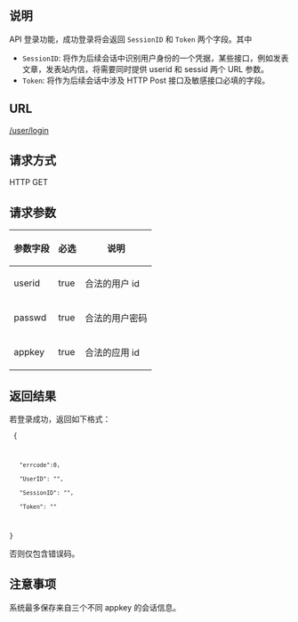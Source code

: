 ==说明==
API 登录功能，成功登录将会返回 <code>SessionID</code> 和 <code>Token</code> 两个字段。其中

* <code>SessionID</code>: 将作为后续会话中识别用户身份的一个凭据，某些接口，例如发表文章，发表站内信，将需要同时提供 userid 和 sessid 两个 URL 参数。
* <code>Token</code>: 将作为后续会话中涉及 HTTP Post 接口及敏感接口必填的字段。

==URL==
<u>/user/login</u>

==请求方式==

HTTP GET

==请求参数==
{|
|-
! 参数字段
! 必选
! 说明
|-
| userid
| true
| 合法的用户 id
|-
| passwd
| true
| 合法的用户密码
|-
| appkey
| true
| 合法的应用 id
|}

==返回结果==
若登录成功，返回如下格式：

<code>
{
    "errcode":0,
    "UserID": "",
    "SessionID": "",
    "Token": ""
}
</code>

否则仅包含错误码。

==注意事项==
系统最多保存来自三个不同 appkey 的会话信息。